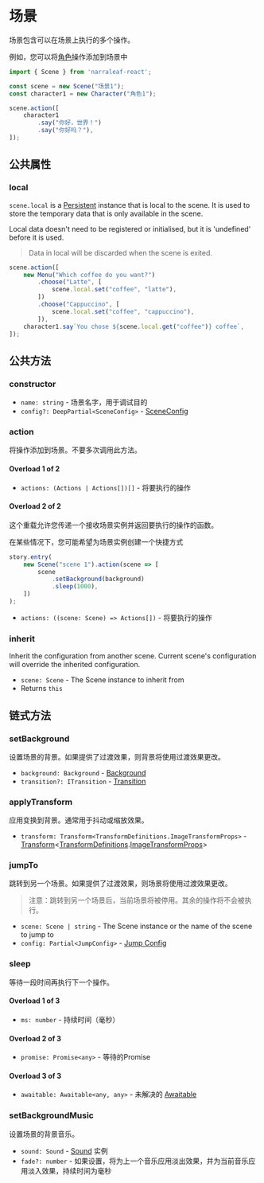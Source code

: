 
# 场景

场景包含可以在场景上执行的多个操作。

例如，您可以将[角色](./character)操作添加到场景中

```ts
import { Scene } from 'narraleaf-react';

const scene = new Scene("场景1");
const character1 = new Character("角色1");

scene.action([
    character1
        .say("你好，世界！")
        .say("你好吗？"),
]);
```

## 公共属性

### local

<Steps>

`scene.local` is a [Persistent](./persistent) instance that is local to the scene.
It is used to store the temporary data that is only available in the scene.

Local data doesn't need to be registered or initialised, but it is 'undefined' before it is used.

> Data in local will be discarded when the scene is exited.

```ts
scene.action([
    new Menu("Which coffee do you want?")
        .choose("Latte", [
            scene.local.set("coffee", "latte"),
        ])
        .choose("Cappuccino", [
            scene.local.set("coffee", "cappuccino"),
        ]),
    character1.say`You chose ${scene.local.get("coffee")} coffee`,
]);
```

</Steps>

## 公共方法

### constructor

<Steps>

- `name: string` - 场景名字，用于调试目的
- `config?: DeepPartial<SceneConfig>` - [SceneConfig](../types/SceneConfig)

</Steps>

### action

<Steps>

将操作添加到场景。不要多次调用此方法。

#### Overload 1 of 2

- `actions: (Actions | Actions[])[]` - 将要执行的操作

#### Overload 2 of 2

这个重载允许您传递一个接收场景实例并返回要执行的操作的函数。

在某些情况下，您可能希望为场景实例创建一个快捷方式

```ts
story.entry(
    new Scene("scene 1").action(scene => [
        scene
            .setBackground(background)
            .sleep(1000),
    ])
);
```

- `actions: ((scene: Scene) => Actions[])` - 将要执行的操作

</Steps>

### inherit

<Steps>

Inherit the configuration from another scene. Current scene's configuration will override the inherited configuration.

- `scene: Scene` - The Scene instance to inherit from
- Returns `this`

</Steps>

## 链式方法

### setBackground

<Steps>

设置场景的背景。如果提供了过渡效果，则背景将使用过渡效果更改。

- `background: Background` - [Background](../types/Background)
- `transition?: ITransition` - [Transition](../types/ITransition)

</Steps>

### applyTransform

<Steps>

应用变换到背景。通常用于抖动或缩放效果。

- `transform: Transform<TransformDefinitions.ImageTransformProps>` - [Transform](../animation/transform)\<[TransformDefinitions](../types/TransformDefinitions).[ImageTransformProps](../types/TransformDefinitions#ImageTransformProps)\>

</Steps>

### jumpTo

<Steps>

跳转到另一个场景。如果提供了过渡效果，则场景将使用过渡效果更改。

> 注意：跳转到另一个场景后，当前场景将被停用。其余的操作将不会被执行。

- `scene: Scene | string` - The Scene instance or the name of the scene to jump to
- `config: Partial<JumpConfig>` - [Jump Config](../types/JumpConfig)

</Steps>

### sleep

<Steps>

等待一段时间再执行下一个操作。

#### Overload 1 of 3

- `ms: number` - 持续时间（毫秒）

#### Overload 2 of 3

- `promise: Promise<any>` - 等待的Promise

#### Overload 3 of 3

- `awaitable: Awaitable<any, any>` - 未解决的 [Awaitable](../types/Awaitable)

</Steps>

### setBackgroundMusic

<Steps>

设置场景的背景音乐。

- `sound: Sound` - [Sound](./sound) 实例
- `fade?: number` - 如果设置，将为上一个音乐应用淡出效果，并为当前音乐应用淡入效果，持续时间为毫秒

</Steps>
